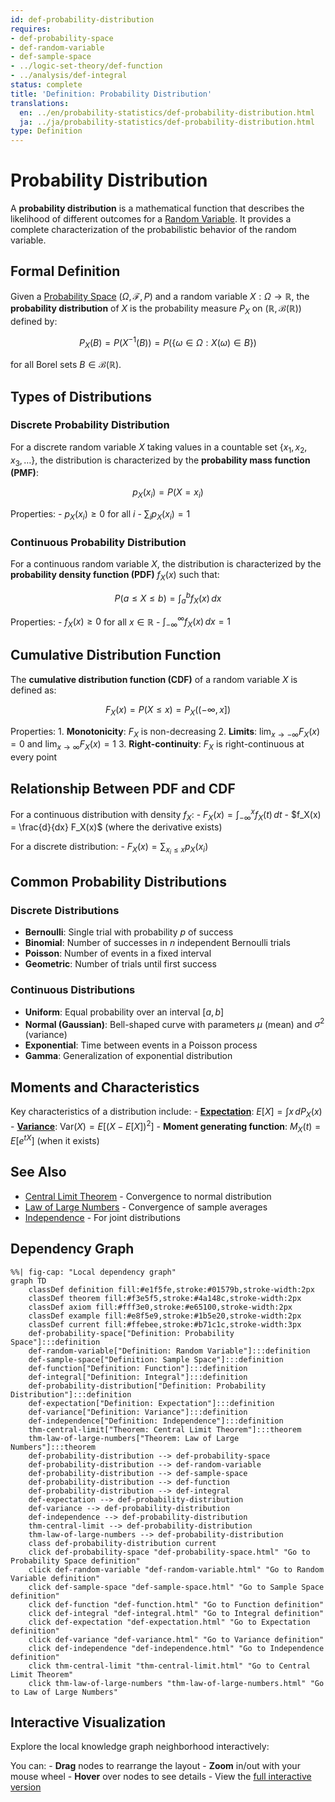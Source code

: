 ```yaml
---
id: def-probability-distribution
requires:
- def-probability-space
- def-random-variable
- def-sample-space
- ../logic-set-theory/def-function
- ../analysis/def-integral
status: complete
title: 'Definition: Probability Distribution'
translations:
  en: ../en/probability-statistics/def-probability-distribution.html
  ja: ../ja/probability-statistics/def-probability-distribution.html
type: Definition
---
```


# Probability Distribution {#def-probability-distribution}

A **probability distribution** is a mathematical function that describes the likelihood of different outcomes for a [Random Variable](def-random-variable.qmd). It provides a complete characterization of the probabilistic behavior of the random variable.

## Formal Definition

Given a [Probability Space](def-probability-space.qmd) $(\Omega, \mathcal{F}, P)$ and a random variable $X: \Omega \to \mathbb{R}$, the **probability distribution** of $X$ is the probability measure $P_X$ on $(\mathbb{R}, \mathcal{B}(\mathbb{R}))$ defined by:

$$P_X(B) = P(X^{-1}(B)) = P(\{\omega \in \Omega : X(\omega) \in B\})$$

for all Borel sets $B \in \mathcal{B}(\mathbb{R})$.

## Types of Distributions

### Discrete Probability Distribution

For a discrete random variable $X$ taking values in a countable set $\{x_1, x_2, x_3, \ldots\}$, the distribution is characterized by the **probability mass function (PMF)**:

$$p_X(x_i) = P(X = x_i)$$

Properties:
- $p_X(x_i) \geq 0$ for all $i$
- $\sum_{i} p_X(x_i) = 1$

### Continuous Probability Distribution

For a continuous random variable $X$, the distribution is characterized by the **probability density function (PDF)** $f_X(x)$ such that:

$$P(a \leq X \leq b) = \int_a^b f_X(x) \, dx$$

Properties:
- $f_X(x) \geq 0$ for all $x \in \mathbb{R}$
- $\int_{-\infty}^{\infty} f_X(x) \, dx = 1$

## Cumulative Distribution Function

The **cumulative distribution function (CDF)** of a random variable $X$ is defined as:

$$F_X(x) = P(X \leq x) = P_X((-\infty, x])$$

Properties:
1. **Monotonicity**: $F_X$ is non-decreasing
2. **Limits**: $\lim_{x \to -\infty} F_X(x) = 0$ and $\lim_{x \to \infty} F_X(x) = 1$
3. **Right-continuity**: $F_X$ is right-continuous at every point

## Relationship Between PDF and CDF

For a continuous distribution with density $f_X$:
- $F_X(x) = \int_{-\infty}^x f_X(t) \, dt$
- $f_X(x) = \frac{d}{dx} F_X(x)$ (where the derivative exists)

For a discrete distribution:
- $F_X(x) = \sum_{x_i \leq x} p_X(x_i)$

## Common Probability Distributions

### Discrete Distributions
- **Bernoulli**: Single trial with probability $p$ of success
- **Binomial**: Number of successes in $n$ independent Bernoulli trials
- **Poisson**: Number of events in a fixed interval
- **Geometric**: Number of trials until first success

### Continuous Distributions
- **Uniform**: Equal probability over an interval $[a, b]$
- **Normal (Gaussian)**: Bell-shaped curve with parameters $\mu$ (mean) and $\sigma^2$ (variance)
- **Exponential**: Time between events in a Poisson process
- **Gamma**: Generalization of exponential distribution

## Moments and Characteristics

Key characteristics of a distribution include:
- **[Expectation](def-expectation.qmd)**: $E[X] = \int x \, dP_X(x)$
- **[Variance](def-variance.qmd)**: $\text{Var}(X) = E[(X - E[X])^2]$
- **Moment generating function**: $M_X(t) = E[e^{tX}]$ (when it exists)

## See Also
- [Central Limit Theorem](thm-central-limit.qmd) - Convergence to normal distribution
- [Law of Large Numbers](thm-law-of-large-numbers.qmd) - Convergence of sample averages
- [Independence](def-independence.qmd) - For joint distributions

## Dependency Graph

```mermaid
%%| fig-cap: "Local dependency graph"
graph TD
    classDef definition fill:#e1f5fe,stroke:#01579b,stroke-width:2px
    classDef theorem fill:#f3e5f5,stroke:#4a148c,stroke-width:2px
    classDef axiom fill:#fff3e0,stroke:#e65100,stroke-width:2px
    classDef example fill:#e8f5e9,stroke:#1b5e20,stroke-width:2px
    classDef current fill:#ffebee,stroke:#b71c1c,stroke-width:3px
    def-probability-space["Definition: Probability Space"]:::definition
    def-random-variable["Definition: Random Variable"]:::definition
    def-sample-space["Definition: Sample Space"]:::definition
    def-function["Definition: Function"]:::definition
    def-integral["Definition: Integral"]:::definition
    def-probability-distribution["Definition: Probability Distribution"]:::definition
    def-expectation["Definition: Expectation"]:::definition
    def-variance["Definition: Variance"]:::definition
    def-independence["Definition: Independence"]:::definition
    thm-central-limit["Theorem: Central Limit Theorem"]:::theorem
    thm-law-of-large-numbers["Theorem: Law of Large Numbers"]:::theorem
    def-probability-distribution --> def-probability-space
    def-probability-distribution --> def-random-variable
    def-probability-distribution --> def-sample-space
    def-probability-distribution --> def-function
    def-probability-distribution --> def-integral
    def-expectation --> def-probability-distribution
    def-variance --> def-probability-distribution
    def-independence --> def-probability-distribution
    thm-central-limit --> def-probability-distribution
    thm-law-of-large-numbers --> def-probability-distribution
    class def-probability-distribution current
    click def-probability-space "def-probability-space.html" "Go to Probability Space definition"
    click def-random-variable "def-random-variable.html" "Go to Random Variable definition"
    click def-sample-space "def-sample-space.html" "Go to Sample Space definition"
    click def-function "def-function.html" "Go to Function definition"
    click def-integral "def-integral.html" "Go to Integral definition"
    click def-expectation "def-expectation.html" "Go to Expectation definition"
    click def-variance "def-variance.html" "Go to Variance definition"
    click def-independence "def-independence.html" "Go to Independence definition"
    click thm-central-limit "thm-central-limit.html" "Go to Central Limit Theorem"
    click thm-law-of-large-numbers "thm-law-of-large-numbers.html" "Go to Law of Large Numbers"
```

## Interactive Visualization

Explore the local knowledge graph neighborhood interactively:

::: {.graph-viz data-id="def-probability-distribution" data-width="700" data-height="500"}
:::

You can:
- **Drag** nodes to rearrange the layout
- **Zoom** in/out with your mouse wheel
- **Hover** over nodes to see details
- View the [full interactive version](../../output/interactive/def-probability-distribution.html){target="_blank"}
